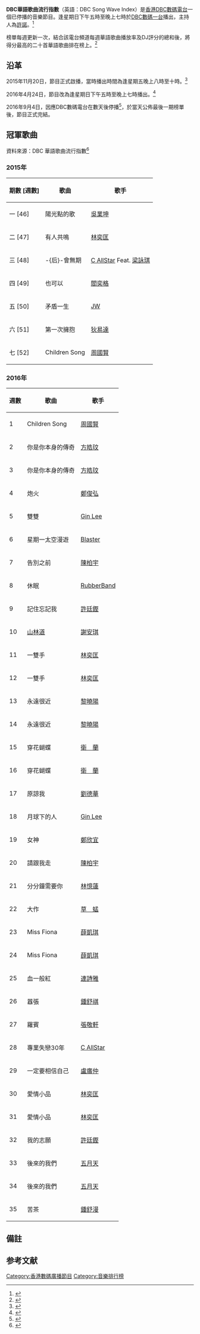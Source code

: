 {{電台節目信息框
|show_name          = DBC華語歌曲流行指數
|image              = 
|imagesize          = 
|caption            = 
|other_names        = DBC Song Wave Index
|format             = 
|runtime            = 2小時
|country            = {{HKG}}
|language           = [[粤语|粵語]]
|home_station       = [[數碼一台|DBC數碼一台 旗艦台]]
|syndicates         = 
|television         = 
|presenter          = [[許諾輝|許諾]]
|starring           = 
|announcer          = 
|creator            = 
|writer             = 
|director           = 
|senior_editor      = 
|editor             = 
|producer           = 
|exec_producer      = 
|narrated           = 
|rec_location       = 
|first_aired        = 2015年11月20日
|last_aired         = 2016年9月4日
|time_from          = 逢星期日 下午5時
|time_to            = 晚上7時
|time_from_2        = 
|time_to_2          = 
|time_from_3        = 
|time_to_3          = 
|repeat_date_start  = 
|repeat_date_last   = 
|repeat_time_from_1 = 
|repeat_time_to_1   = 
|repeat_time_from_2 = 
|repeat_time_to_2   = 
|repeat_time_from_3 = 
|repeat_time_to_3   = 
|num_series         = 
|num_episodes       = 
|audio_format       = [[立體聲|立體聲]]
|opentheme          = 
|othertheme         = 
|endtheme           = 
|website            = 
|podcast            = 
}}

'''DBC華語歌曲流行指數'''（英語：DBC Song Wave Index）是[[香港|香港]][[DBC數碼電台|DBC數碼電台]]一個已停播的音樂節目。逢星期日下午五時至晚上七時於[[數碼一台|DBC數碼一台]]播出，主持人為[[許諾輝|許諾]]。<ref>{{cite web |title=華語歌曲流行指數 - DBC數碼1台旗艦台 |url=http://www.dbc.hk/radio1/programme/Id/280 |publisher=[[DBC數碼電台|DBC數碼電台]] |accessdate=2016-07-09 |archive-url=https://web.archive.org/web/20160829151021/http://www.dbc.hk/radio1/programme/Id/280 |archive-date=2016-08-29 |deadurl=yes }}</ref>

榜單每週更新一次，結合該電台頻道每週華語歌曲播放率及DJ評分的總和後，將得分最高的二十首華語歌曲排在榜上。<ref>{{cite web |title=DBC 華語歌曲流行指數Facebook專頁 |url=https://www.facebook.com/songwaveindex/posts/1143109969073687 |publisher=[[DBC數碼電台|DBC數碼電台]] |accessdate=2016-07-09 |archive-url=https://archive.today/20160709040751/https://www.facebook.com/dbcindex/posts/1143109969073687%23 |archive-date=2016-07-09 |deadurl=no }}</ref>

==沿革==
2015年11月20日，節目正式啟播，當時播出時間為逢星期五晚上八時至十時。<ref>{{cite web |title=DBC數碼1台旗艦台 節目表 |url=http://www.dbc.hk/radio1/timetable |publisher=[[DBC數碼電台|DBC數碼電台]] |accessdate=2015-11-20 |archive-url=https://web.archive.org/web/20151120063531/http://www.dbc.hk/radio1/timetable |archive-date=2015-11-20 |deadurl=yes }}</ref>

2016年4月24日，節目改為逢星期日下午五時至晚上七時播出。<ref>{{cite web |title=DBC 華語歌曲流行指數Facebook專頁 |url=https://www.facebook.com/songwaveindex/posts/1093734064011278 |publisher=[[DBC數碼電台|DBC數碼電台]] |accessdate=2016-09-03 |archive-url=https://archive.is/20160902223259/https://zh-hk.facebook.com/dbcindex/posts/1093734064011278 |archivedate=2016-09-02 |deadurl=no }}</ref>

2016年9月4日，因應DBC數碼電台在數天後停播<ref>{{cite news |url=https://hk.on.cc/hk/bkn/cnt/news/20160808/bkn-20160808154234992-0808_00822_001.html |title=dbc數碼電台交還牌照　逾百員工下月7日離職 |newspaper=[[東方報業集團|東網]] |date=2016-08-08 |accessdate=2021-12-08 |archive-date=2021-12-08 |archive-url=https://web.archive.org/web/20211208115916/https://hk.on.cc/hk/bkn/cnt/news/20160808/bkn-20160808154234992-0808_00822_001.html }}</ref>，於當天公佈最後一期{{notetag|1=即2016年第35週}}榜單後，節目正式完結。

==冠軍歌曲==
資料來源：DBC 華語歌曲流行指數<ref>{{cite web |title=DBC 華語歌曲流行指數Facebook專頁 |url=https://www.facebook.com/songwaveindex/posts/1193179657400051 |publisher=[[DBC數碼電台|DBC數碼電台]] |accessdate=2021-12-08 |archive-url=https://archive.today/20160902223259/https://www.facebook.com/dbcindex/posts/1093734064011278%23 |archivedate=2016-09-02 |deadurl=no }}</ref>

===2015年===
{| class="wikitable"
|-
! 期數 [週數] !! 歌曲 !! 歌手
|-
| 一 [46] || 陽光點的歌 || [[吳業坤|吳業坤]]
|-
| 二 [47] || 有人共鳴 || [[林奕匡|林奕匡]]
|-
| 三 [48] || -{后}-會無期 || [[C_AllStar|C AllStar]] Feat. [[梁詠琪|梁詠琪]]
|-
| 四 [49] || 也可以 || [[閻奕格|閻奕格]]
|-
| 五 [50] || 矛盾一生 || [[王灝兒|JW]]
|-
| 六 [51] || 第一次擁抱 || [[狄易達|狄易達]]
|-
| 七 [52] || Children Song || [[周國賢|周國賢]]
|}

===2016年===
{| class="wikitable"
|-
! 週數 !! 歌曲 !! 歌手
|-
| 1 || Children Song || [[周國賢|周國賢]]
|-
| 2 || 你是你本身的傳奇 || [[方皓玟|方皓玟]]
|-
| 3 || 你是你本身的傳奇 || [[方皓玟|方皓玟]]
|-
| 4 || 炮火 || [[鄭俊弘|鄭俊弘]]
|-
| 5 || 雙雙 || [[李幸倪|Gin Lee]]
|-
| 6 || 星期一太空漫遊 || [[Blaster|Blaster]]
|-
| 7 || 告別之前 || [[陳柏宇|陳柏宇]]
|-
| 8 || 休眠 || [[RubberBand|RubberBand]]
|-
| 9 || 記住忘記我 || [[許廷鏗|許廷鏗]]
|-
| 10 || [[山林道_(歌曲)|山林道]] || [[謝安琪|謝安琪]]
|-
| 11 || 一雙手 || [[林奕匡|林奕匡]]
|-
| 12 || 一雙手 || [[林奕匡|林奕匡]]
|-
| 13 || 永遠很近 || [[黎曉陽|黎曉陽]]
|-
| 14 || 永遠很近 || [[黎曉陽|黎曉陽]]
|-
| 15 || 穿花蝴蝶 || [[衛蘭|衛　蘭]]
|-
| 16 || 穿花蝴蝶 || [[衛蘭|衛　蘭]]
|-
| 17 || 原諒我 || [[劉德華|劉德華]]
|-
| 18 || 月球下的人 || [[李幸倪|Gin Lee]]
|-
| 19 || 女神 || [[鄭欣宜|鄭欣宜]]
|-
| 20 || 請跟我走 || [[陳柏宇|陳柏宇]]
|-
| 21 || 分分鐘需要你 || [[林憶蓮|林憶蓮]]
|-
| 22 || 大作 || [[草蜢_(組合)|草　蜢]]
|-
| 23 || Miss Fiona || [[薛凱琪|薛凱琪]]
|-
| 24 || Miss Fiona || [[薛凱琪|薛凱琪]]
|-
| 25 || 血一般紅 || [[連詩雅|連詩雅]] 
|-
| 26 || 囂張 || [[鍾舒祺|鍾舒祺]]
|-
| 27 || 羅賓 || [[張敬軒|張敬軒]]
|-
| 28 || 專業失戀30年 || [[C_AllStar|C AllStar]]
|-
| 29 || 一定要相信自己 || [[盧廣仲|盧廣仲]] 
|-
| 30 || 愛情小品 || [[林奕匡|林奕匡]]
|-
| 31 || 愛情小品 || [[林奕匡|林奕匡]]
|-
| 32 || 我的志願 || [[許廷鏗|許廷鏗]]
|-
| 33 || 後來的我們 || [[五月天|五月天]]
|-
| 34 || 後來的我們 || [[五月天|五月天]]
|-
| 35 || 苦茶 || [[鍾舒漫|鍾舒漫]]
|}

==備註==
{{notefoot}}

==参考文献==
{{reflist}}

{{香港各台冠軍歌曲列表}}
[[Category:香港數碼廣播節目|Category:香港數碼廣播節目]]
[[Category:音樂排行榜|Category:音樂排行榜]]